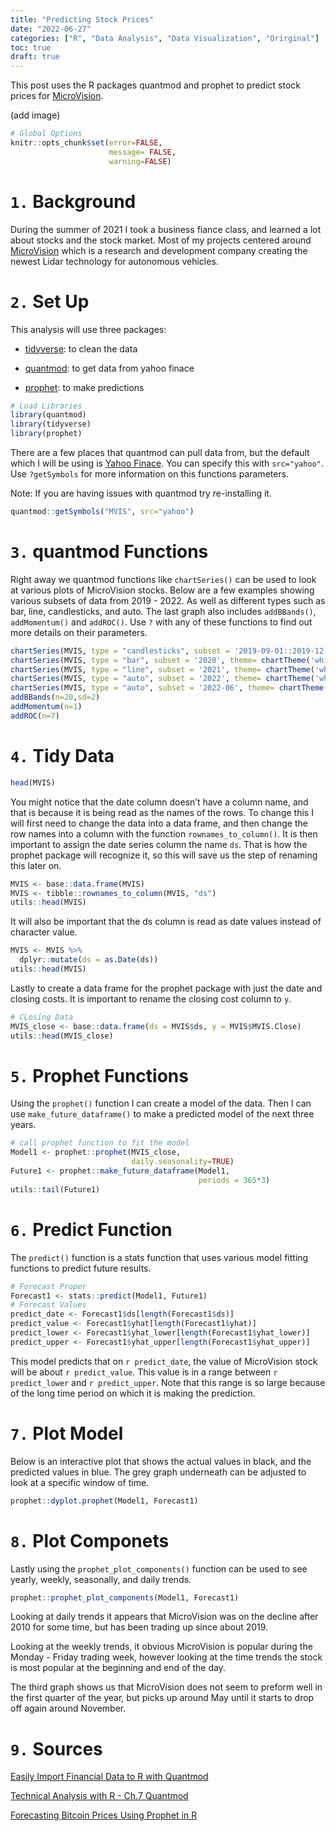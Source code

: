 ```yaml
---
title: "Predicting Stock Prices"
date: "2022-06-27"
categories: ["R", "Data Analysis", "Data Visualization", "Orirginal"]
toc: true
draft: true
---
```


This post uses the R packages quantmod and prophet to predict stock prices for [MicroVision](https://www.microvision.com/).

(add image)

```r
# Global Options 
knitr::opts_chunk$set(error=FALSE,
                      message= FALSE,
                      warning=FALSE)
```

# `1.` Background

During the summer of 2021 I took a  business fiance class, and learned a lot about stocks and the stock market. Most of my projects centered around [MicroVision](https://www.microvision.com/) which is a research and development company creating the newest Lidar technology for autonomous vehicles. 

# `2.` Set Up

This analysis will use three packages:

- [tidyverse](https://github.com/tidyverse): to clean the data

- [quantmod](https://github.com/joshuaulrich/quantmod): to get data from yahoo finace

- [prophet](https://github.com/facebook/prophet): to make predictions

```r
# Load Libraries 
library(quantmod)
library(tidyverse)  
library(prophet) 
```

There are a few places that quantmod can pull data from, but the default which I will be using is [Yahoo Finace](https://finance.yahoo.com/). You can specify this with  `src="yahoo"`. Use `?getSymbols` for more information on this functions parameters. 

Note: If you are having issues with quantmod try re-installing it. 

```r
quantmod::getSymbols("MVIS", src="yahoo")
```

# `3.` quantmod Functions

Right away we quantmod functions like `chartSeries()` can be used to look at various plots of MicroVision stocks. Below are a few examples showing various subsets of data from 2019 - 2022. As well as different types such as bar, line, candlesticks, and auto. The last graph also includes `addBBands()`, `addMomentum()` and `addROC()`. Use `?` with any of these functions to find out more details on their parameters. 

```r
chartSeries(MVIS, type = "candlesticks", subset = '2019-09-01::2019-12-31', theme= chartTheme('white'))
chartSeries(MVIS, type = "bar", subset = '2020', theme= chartTheme('white'))
chartSeries(MVIS, type = "line", subset = '2021', theme= chartTheme('white'))
chartSeries(MVIS, type = "auto", subset = '2022', theme= chartTheme('white'))
chartSeries(MVIS, type = "auto", subset = '2022-06', theme= chartTheme('white'))
addBBands(n=20,sd=2)
addMomentum(n=1)
addROC(n=7)
```

# `4.` Tidy Data

```r
head(MVIS)
```

You might notice that the date column doesn't have a column name, and that is because it is being read as the names of the rows. To change this I will first need to change the data into a data frame, and then change the row names into a column with the function `rownames_to_column()`. It is then important to assign the date series column the name `ds`. That is how the prophet package will recognize it, so this will save us the step of renaming this later on. 

```r
MVIS <- base::data.frame(MVIS)
MVIS <- tibble::rownames_to_column(MVIS, "ds")
utils::head(MVIS)
```

It will also be important that the ds column is read as date values instead of character value. 

```r
MVIS <- MVIS %>% 
  dplyr::mutate(ds = as.Date(ds))
utils::head(MVIS)
```

Lastly to create a data frame for the prophet package with just the date and closing costs. It is important to rename the closing cost column to `y`. 

```r
# CLosing Data 
MVIS_close <- base::data.frame(ds = MVIS$ds, y = MVIS$MVIS.Close)
utils::head(MVIS_close)
```

# `5.` Prophet Functions

Using the `prophet()` function I can create a model of the data. Then I can use `make_future_dataframe()` to make a predicted model of the next three years. 

```r
# call prophet function to fit the model 
Model1 <- prophet::prophet(MVIS_close,
                           daily.seasonality=TRUE)
Future1 <- prophet::make_future_dataframe(Model1,
                                          periods = 365*3)
utils::tail(Future1)
```

# `6.` Predict Function

The `predict()` function is a stats function that uses various model fitting functions to predict future results. 

```r
# Forecast Proper 
Forecast1 <- stats::predict(Model1, Future1)
# Forecast Values 
predict_date <- Forecast1$ds[length(Forecast1$ds)]
predict_value <- Forecast1$yhat[length(Forecast1$yhat)]
predict_lower <- Forecast1$yhat_lower[length(Forecast1$yhat_lower)]
predict_upper <- Forecast1$yhat_upper[length(Forecast1$yhat_upper)]
```

This model predicts that on `r predict_date`, the value of MicroVision stock will be about `r predict_value`. This value is in a range between `r predict_lower` and `r predict_upper`. Note that this range is so large because of the long time period on which it is making the prediction. 

# `7.` Plot Model

Below is an interactive plot that shows the actual values in black, and the predicted values in blue. The grey graph underneath can be adjusted to look at a specific window of time. 

```r
prophet::dyplot.prophet(Model1, Forecast1)
```

# `8.` Plot Componets

Lastly using the `prophet_plot_components()` function can be used to see yearly, weekly, seasonally, and daily trends. 

```r
prophet::prophet_plot_components(Model1, Forecast1)
```

Looking at daily trends it appears that MicroVision was on the decline after 2010 for some time, but has been trading up since about 2019. 

Looking at the weekly trends, it obvious MicroVision is popular during the Monday - Friday trading week, however looking at the time trends the stock is most popular at the beginning and end of the day.

The third graph shows us that MicroVision does not seem to preform well in the first quarter of the year, but picks up around May until it starts to drop off again around November. 

# `9.` Sources 

[Easily Import Financial Data to R with Quantmod](https://www.youtube.com/watch?v=bDXeRofJFTE)

[Technical Analysis with R - Ch.7 Quantmod](https://bookdown.org/kochiuyu/Technical-Analysis-with-R/quantmod.html)

[Forecasting Bitcoin Prices Using Prophet in R](https://www.youtube.com/watch?v=4784Ait88G8&t=311s)